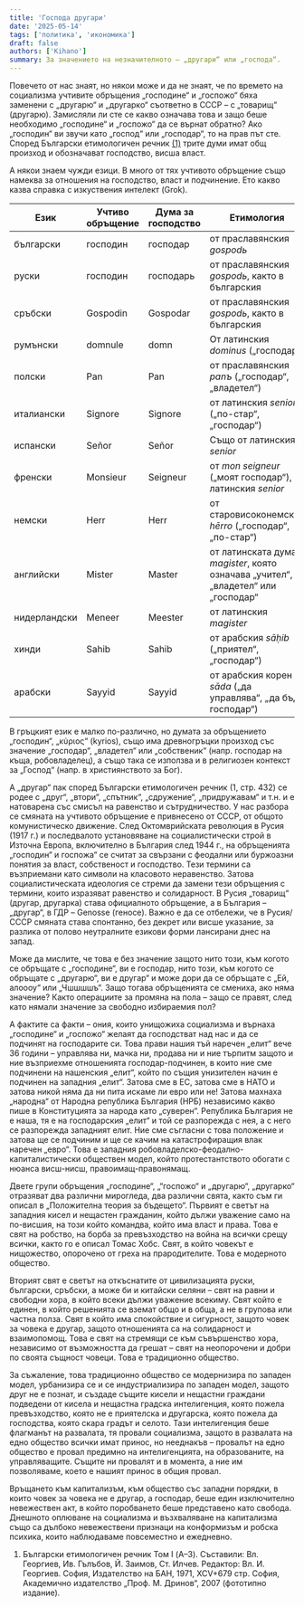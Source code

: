 ```yaml
---
title: 'Господа другари'
date: '2025-05-14'
tags: ['политика', 'икономика']
draft: false
authors: ['Kihano']
summary: За значението на незначителното – „другари“ или „господа“.
---
```




Повечето от нас знаят, но някои може и да не знаят, че по времето на социализма учтивите обръщения „господине“ и „госпожо“ бяха заменени с „другарю“ и „другарко“ съответно в СССР – с „товарищ“ (другарю). Замисляли ли сте се какво означава това и защо беше необходимо „господине“ и „госпожо“ да се върнат обратно?
Ако „господин“ ви звучи като „господ“ или „господар“, то на прав път сте. Според Български етимологичен речник <a href="#ref1">(1)</a> трите думи имат общ произход и обозначават господство, висша власт.

А някои знаем чужди езици. В много от тях учтивото обръщение също намеква за отношения на господство, власт и подчинение. Ето какво казва справка с изкуствения интелект (Grok).

| Език         | Учтиво обръщение | Дума за господство | Етимология |
|--------------|------------------|---------------------|------------|
| български     | господин         | господар            | от праславянския *gospodь* |
| руски         | господин         | господарь           | от праславянския *gospodь*, както в българския |
| сръбски       | Gospodin          | Gospodar            | от праславянския *gospodь*, както в българския |
| румънски      | domnule          | domn                | От латинския *dominus* („господар“) |
| полски        | Pan              | Pan                 | от праславянския *panъ* („господар“, „владетел“) |
| италиански    | Signore          | Signore             | от латинския *senior* („по-стар“, „господар“) |
| испански      | Señor            | Señor               | Също от латинския *senior* |
| френски       | Monsieur         | Seigneur            | от *mon seigneur* („моят господар“), латинския *senior* |
| немски        | Herr             | Herr                | от старовисоконемския *hērro* („господар“, „по-стар“) |
| английски     | Mister           | Master              | от латинската дума *magister*, която означава „учител“, „владетел“ или „господар“ |
| нидерландски  | Meneer           | Meester             | от латинския *magister* |
| хинди         | Sahib            | Sahib               | от арабския *sāḥib* („приятел“, „господар“) |
| арабски       | Sayyid           | Sayyid              | от арабския корен *sāda* („да управлява“, „да бъде господар“) |


В гръцкият език е малко по-различно, но думата за обръщението „господин“, „κύριος“ (kyrios), също има древногръцки произход със значение „господар“, „владетел“ или „собственик“ (напр. господар на къща, робовладелец), а също така се използва и в религиозен контекст за „Господ“ (напр. в християнството за Бог).

А „другар“ пак според Български етимологичен речник (1, стр. 432) се родее с „друг“, „втори“, „спътник“, „сдружение“, „придружавам“ и т.н. и е натоварена със смисъл на равенство и сътрудничество. У нас разбора се смяната на учтивото обръщение е привнесено от СССР, от общото комунистическо движение. След Октомврийската революция в Русия (1917 г.) и последвалото установяване на социалистически строй в Източна Европа, включително в България след 1944 г., на обръщенията „господин“ и госпожа“ се считат за свързани с феодални или буржоазни понятия за власт, собственост и господство. Тези термини са възприемани като символи на класовото неравенство. Затова социалистическата идеология се стреми да замени тези обръщения с термини, които изразяват равенство и солидарност. В Русия „товарищ“ (другар, другарка) става официалното обръщение, а в България – „другар“, в ГДР – Genosse (геносе). Важно е да се отбележи, че в Русия/СССР смяната става спонтанно, без декрет или висше указание, за разлика от полово неутралните езикови форми лансирани днес на запад.

Може да мислите, че това е без значение защото нито този, към когото се обръщате с „господине“, ви е господар, нито този, към когото се обръщате с „другарю“, ви е другар“ и може дори да се обръщате с „Ей, алоооу“ или „Чшшшшъ“. Защо тогава обръщенията се смениха, ако няма значение? Както операциите за промяна на пола – защо се правят, след като нямали значение за свободно избираемия пол?

А фактите са факти – ония, които унищожиха социализма и върнаха „господине“ и „госпожо“ желаят да господстват над нас и да се подчинят на господарите си. Това прави нашия тъй наречен „елит“ вече 36 години – управлява ни, мачка ни, продава ни и ние търпитм защото и ние възприехме отношенията господар-подчинен, в които ние сме подчинени на нашенския „елит“, който по същия унизителен начин е подчинен на западния „елит“.  Затова сме в ЕС, затова сме в НАТО и затова никой няма да ни пита искаме ли евро или не!  Затова махнаха „народна“ от Народна република България (НРБ) независимо какво пише в Конституцията за народа като „суверен“. Република България не е наша, тя е на господарския „елит“ и той се разпорежда с нея, а с него се разпорежда западният елит. Ние сме съгласни с това положение и затова ще се подчиним и ще се качим на катастрофиращия влак наречен „евро“. Това е западния робовладелско-феодално-капиталистически обществен модел, който протестантството обогати с нюанса висш-нисш, правоимащ-правонямащ.

Двете групи обръщения „господине“, „“госпожо“ и „другарю“, „другарко“ отразяват два различни мирогледа, два различни свята, както съм ги описал в „Положителна теория за бъдещето“. Първият е светът на западния кисел и нещастен гражданин, който дължи уважение само на по-висшия, на този който командва, който има власт и права. Това е свят на робство, на борба за превъзходство на война на всички срещу всички, както го е описал Томас Хобс. Свят, в който човекът е нищожество, опорочено от греха на прародителите. Това е модерното общество.

Вторият свят е светът на откъснатите от цивилизацията руски, български, сръбски, а може би и китайски селяни – свят на равни и свободни хора, в който всеки дължи уважение всекиму. Свят който е единен, в който решенията се вземат общо и в обща, а не в групова или частна полза. Свят в който има спокойствие и сигурност, защото човек за човека е другар, защото отношенията са на солидарност и взаимопомощ. Това е свят на стремящи се към съвършенство хора, независимо от възможността да грешат – свят на неопорочени и добри по своята същност човеци. Това е традиционно общество.

За съжаление, това традиционно общество се модернизира по западен модел, урбанизира се и се индустриализира по западен модел, защото друг не е познат, и създаде същите кисели и нещастни граждани подведени от кисела и нещастна градска интелигенция, която пожела превъзходство, която не е приятелска и другарска, която пожела да господства, която скара градът и селото. Тази интелигенция беше флагманът на развалата, тя провали социализма, защото в развалата на едно общество всички имат принос, но нееднакъв – провалът на едно общество е провал предимно на интелигенцията, на образованите, на управляващите. Същите ни провалят и в момента, а ние им позволяваме, което е нашият принос в общия провал.

Връщането към капитализъм, към общество със западни порядки, в които човек за човека не е другар, а господар, беше един изключително невежествен акт, в който поробването беше представено като свобода. Днешното оплюване на социализма и възхваляване на капитализма също са дълбоко невежествени признаци на конформизъм и робска психика, които наблюдаваме повсеместно и ежедневно.


1. <a id="ref1"></a> Български етимологичен речник Том I (А–З). Съставили: Вл. Георгиев, Ив. Гълъбов, Й. Заимов, Ст. Илчев. Редактор: Вл. И. Георгиев. София, Издателство на БАН, 1971, XCV+679 стр. София, Академично издателство „Проф. М. Дринов“, 2007 (фототипно издание).